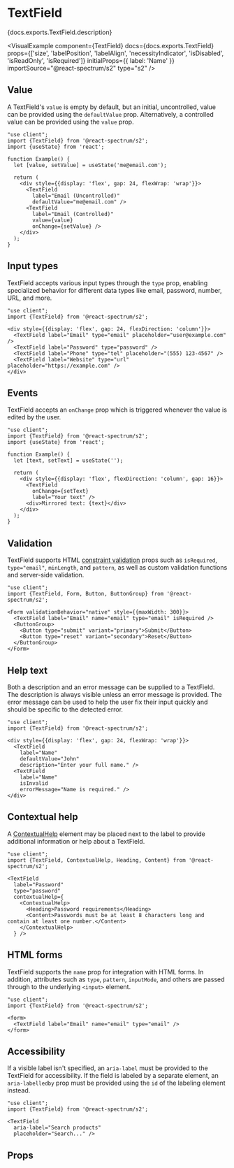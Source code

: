 

# TextField

<PageDescription>{docs.exports.TextField.description}</PageDescription>

<VisualExample
  component={TextField}
  docs={docs.exports.TextField}
  props={['size', 'labelPosition', 'labelAlign', 'necessityIndicator', 'isDisabled', 'isReadOnly', 'isRequired']}
  initialProps={{
    label: 'Name'
  }}
  importSource="@react-spectrum/s2"
  type="s2" />

## Value

A TextField's `value` is empty by default, but an initial, uncontrolled, value can be provided using the `defaultValue` prop. Alternatively, a controlled value can be provided using the `value` prop.

```tsx render hideImports
"use client";
import {TextField} from '@react-spectrum/s2';
import {useState} from 'react';

function Example() {
  let [value, setValue] = useState('me@email.com');

  return (
    <div style={{display: 'flex', gap: 24, flexWrap: 'wrap'}}>
      <TextField
        label="Email (Uncontrolled)"
        defaultValue="me@email.com" />
      <TextField
        label="Email (Controlled)"
        value={value}
        onChange={setValue} />
    </div>
  );
}
```

## Input types

TextField accepts various input types through the `type` prop, enabling specialized behavior for different data types like email, password, number, URL, and more.

```tsx render hideImports
"use client";
import {TextField} from '@react-spectrum/s2';

<div style={{display: 'flex', gap: 24, flexDirection: 'column'}}>
  <TextField label="Email" type="email" placeholder="user@example.com" />
  <TextField label="Password" type="password" />
  <TextField label="Phone" type="tel" placeholder="(555) 123-4567" />
  <TextField label="Website" type="url" placeholder="https://example.com" />
</div>
```

## Events

TextField accepts an `onChange` prop which is triggered whenever the value is edited by the user.

```tsx render hideImports
"use client";
import {TextField} from '@react-spectrum/s2';
import {useState} from 'react';

function Example() {
  let [text, setText] = useState('');

  return (
    <div style={{display: 'flex', flexDirection: 'column', gap: 16}}>
      <TextField
        onChange={setText}
        label="Your text" />
      <div>Mirrored text: {text}</div>
    </div>
  );
}
```

## Validation

TextField supports HTML [constraint validation](https://developer.mozilla.org/en-US/docs/Web/HTML/Constraint_validation) props such as `isRequired`, `type="email"`, `minLength`, and `pattern`, as well as custom validation functions and server-side validation.

```tsx render hideImports
"use client";
import {TextField, Form, Button, ButtonGroup} from '@react-spectrum/s2';

<Form validationBehavior="native" style={{maxWidth: 300}}>
  <TextField label="Email" name="email" type="email" isRequired />
  <ButtonGroup>
    <Button type="submit" variant="primary">Submit</Button>
    <Button type="reset" variant="secondary">Reset</Button>
  </ButtonGroup>
</Form>
```

## Help text

Both a description and an error message can be supplied to a TextField. The description is always visible unless an error message is provided. The error message can be used to help the user fix their input quickly and should be specific to the detected error.

```tsx render hideImports
"use client";
import {TextField} from '@react-spectrum/s2';

<div style={{display: 'flex', gap: 24, flexWrap: 'wrap'}}>
  <TextField 
    label="Name" 
    defaultValue="John" 
    description="Enter your full name." />
  <TextField 
    label="Name" 
    isInvalid
    errorMessage="Name is required." />
</div>
```

## Contextual help

A [ContextualHelp](ContextualHelp.html) element may be placed next to the label to provide additional information or help about a TextField.

```tsx render hideImports
"use client";
import {TextField, ContextualHelp, Heading, Content} from '@react-spectrum/s2';

<TextField
  label="Password"
  type="password"
  contextualHelp={
    <ContextualHelp>
      <Heading>Password requirements</Heading>
      <Content>Passwords must be at least 8 characters long and contain at least one number.</Content>
    </ContextualHelp>
  } />
```

## HTML forms

TextField supports the `name` prop for integration with HTML forms. In addition, attributes such as `type`, `pattern`, `inputMode`, and others are passed through to the underlying `<input>` element.

```tsx render hideImports
"use client";
import {TextField} from '@react-spectrum/s2';

<form>
  <TextField label="Email" name="email" type="email" />
</form>
```

## Accessibility

If a visible label isn't specified, an `aria-label` must be provided to the TextField for accessibility. If the field is labeled by a separate element, an `aria-labelledby` prop must be provided using the `id` of the labeling element instead.

```tsx render hideImports
"use client";
import {TextField} from '@react-spectrum/s2';

<TextField
  aria-label="Search products"
  placeholder="Search..." />
```

## Props

<PropTable component={docs.exports.TextField} links={docs.links} />
